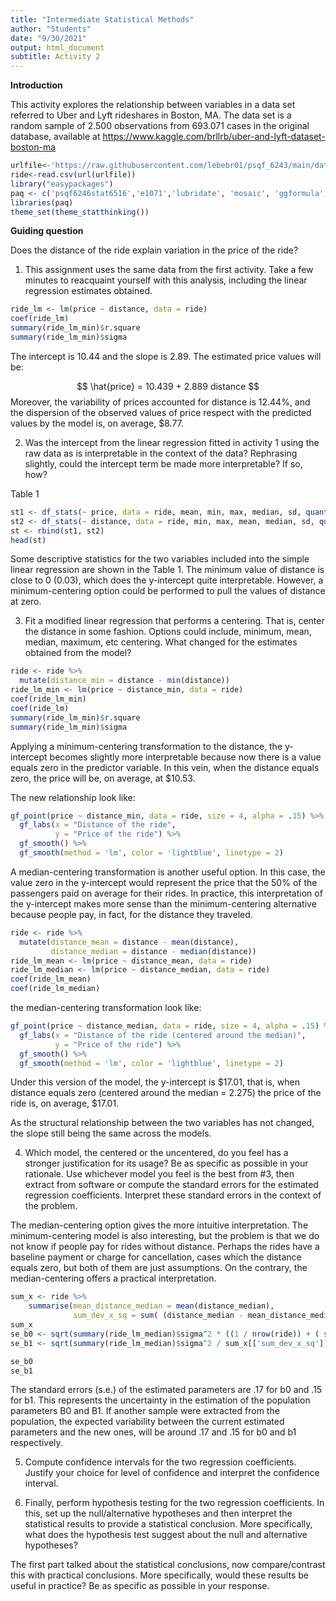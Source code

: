 ```yaml
---
title: "Intermediate Statistical Methods"
author: "Students"
date: "9/30/2021"
output: html_document
subtitle: Activity 2
---
```


**Introduction**

This activity explores the relationship between variables in a data set referred to Uber and Lyft rideshares in Boston, MA. The data set is a random sample of 2.500 observations from 693.071 cases in the original database, available at <https://www.kaggle.com/brllrb/uber-and-lyft-dataset-boston-ma>

```r
urlfile<-'https://raw.githubusercontent.com/lebebr01/psqf_6243/main/data/rideshare_small.csv'
ride<-read.csv(url(urlfile))
library("easypackages")
paq <- c('psqf6246stat6516','e1071','lubridate', 'mosaic', 'ggformula', 'paramtest', 'pwr', 'ggplot2', 'nlme', 'dplyr', 'dbplyer', 'knitr', 'dplyr', 'dbplyr', 'readxl', 'GGally', 'Hmisc', 'corrplot', 'PerformanceAnalytics', 'statthink', 'tidyverse')
libraries(paq)
theme_set(theme_statthinking())
```

**Guiding question**

Does the distance of the ride explain variation in the price of the ride?

1. This assignment uses the same data from the first activity. Take a few minutes to reacquaint yourself with this analysis, including the linear regression estimates obtained.

```r
ride_lm <- lm(price ~ distance, data = ride)
coef(ride_lm)
summary(ride_lm_min)$r.square
summary(ride_lm_min)$sigma
```

The intercept is 10.44 and the slope is 2.89. The estimated price values will be:

$$
\hat{price} = 10.439 + 2.889 distance
$$
Moreover, the variability of prices accounted for distance is 12.44%, and the dispersion of the observed values of price respect with the predicted values by the model is, on average, $8.77.

2. Was the intercept from the linear regression fitted in activity 1 using the raw data as is interpretable in the context of the data? Rephrasing slightly, could the intercept term be made more interpretable? If so, how?

Table 1

```r
st1 <- df_stats(~ price, data = ride, mean, min, max, median, sd, quantile(probs = c(0.25, 0.75)))
st2 <- df_stats(~ distance, data = ride, min, max, mean, median, sd, quantile(probs = c(0.25, 0.75)))
st <- rbind(st1, st2)
head(st)
```

Some descriptive statistics for the two variables included into the simple linear regression are shown in the Table 1. The minimum value of distance is close to 0 (0.03), which does the y-intercept quite interpretable. However, a minimum-centering option could be performed to pull the values of distance at zero.
  
3. Fit a modified linear regression that performs a centering. That is, center the distance in some fashion. Options could include, minimum, mean, median, maximum, etc centering. What changed for the estimates obtained from the model?

```r
ride <- ride %>%
  mutate(distance_min = distance - min(distance))
ride_lm_min <- lm(price ~ distance_min, data = ride)
coef(ride_lm_min)
coef(ride_lm)
summary(ride_lm_min)$r.square
summary(ride_lm_min)$sigma
```

Applying a minimum-centering transformation to the distance, the y-intercept becomes slightly more interpretable because now there is a value equals zero in the predictor variable. In this vein, when the distance equals zero, the price will be, on average, at $10.53.

The new relationship look like:

```r
gf_point(price ~ distance_min, data = ride, size = 4, alpha = .15) %>%
  gf_labs(x = "Distance of the ride",
          y = "Price of the ride") %>%
  gf_smooth() %>%
  gf_smooth(method = 'lm', color = 'lightblue', linetype = 2)
```

A median-centering transformation is another useful option. In this case, the value zero in the y-intercept would represent the price that the 50% of the passengers paid on average for their rides. In practice, this interpretation of the y-intercept makes more sense than the minimum-centering alternative because people pay, in fact, for the distance they traveled.

```r
ride <- ride %>%
  mutate(distance_mean = distance - mean(distance),
         distance_median = distance - median(distance))
ride_lm_mean <- lm(price ~ distance_mean, data = ride)
ride_lm_median <- lm(price ~ distance_median, data = ride)
coef(ride_lm_mean)
coef(ride_lm_median)
```
the median-centering transformation look like:

```r
gf_point(price ~ distance_median, data = ride, size = 4, alpha = .15) %>%
  gf_labs(x = "Distance of the ride (centered around the median)",
          y = "Price of the ride") %>%
  gf_smooth() %>%
  gf_smooth(method = 'lm', color = 'lightblue', linetype = 2)
```


Under this version of the model, the y-intercept is $17.01, that is, when distance equals zero (centered around the median = 2.275) the price of the ride is, on average, $17.01.

As the structural relationship between the two variables has not changed, the slope still being the same across the models.

4. Which model, the centered or the uncentered, do you feel has a stronger justification for its usage? Be as specific as possible in your rationale.
Use whichever model you feel is the best from #3, then extract from software or compute the standard errors for the estimated regression coefficients. Interpret these standard errors in the context of the problem.

The median-centering option gives the more intuitive interpretation. The minimum-centering model is also interesting, but the problem is that we do not know if people pay for rides without distance. Perhaps the rides have a baseline payment or charge for cancellation, cases which the distance equals zero, but both of them are just assumptions. On the contrary, the median-centering offers a practical interpretation.

```r
sum_x <- ride %>%
    summarise(mean_distance_median = mean(distance_median),
              sum_dev_x_sq = sum( (distance_median - mean_distance_median) ^ 2))
sum_x
se_b0 <- sqrt(summary(ride_lm_median)$sigma^2 * ((1 / nrow(ride)) + ( sum_x[['mean_distance_median']]^2 / sum_x[['sum_dev_x_sq']]) ))
se_b1 <- sqrt(summary(ride_lm_median)$sigma^2 / sum_x[['sum_dev_x_sq']])

se_b0
se_b1
```

The standard errors (s.e.) of the estimated parameters are .17 for b0 and .15 for b1. This represents the uncertainty in the estimation of the population parameters B0 and B1. If another sample were extracted from the population, the expected variability between the current estimated parameters and the new ones, will be around .17 and .15 for b0 and b1 respectively.

5. Compute confidence intervals for the two regression coefficients. Justify your choice for level of confidence and interpret the confidence interval.

6. Finally, perform hypothesis testing for the two regression coefficients. In this, set up the null/alternative hypotheses and then interpret the statistical results to provide a statistical conclusion. More specifically, what does the hypothesis test suggest about the null and alternative hypotheses?

The first part talked about the statistical conclusions, now compare/contrast this with practical conclusions. More specifically, would these results be useful in practice? Be as specific as possible in your response.